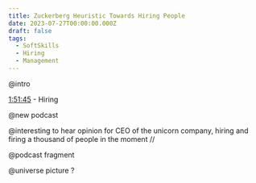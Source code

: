 ```yaml
---
title: Zuckerberg Heuristic Towards Hiring People
date: 2023-07-27T00:00:00.000Z
draft: false
tags:
  - SoftSkills
  - Hiring
  - Management
---
```


@intro

[1:51:45](https://www.youtube.com/watch?v=Ff4fRgnuFgQ\&t=6705s) - Hiring

@new podcast

@interesting to hear opinion for CEO of the unicorn company, hiring and firing a thousand of people in the moment //

@podcast fragment

@universe picture ?

